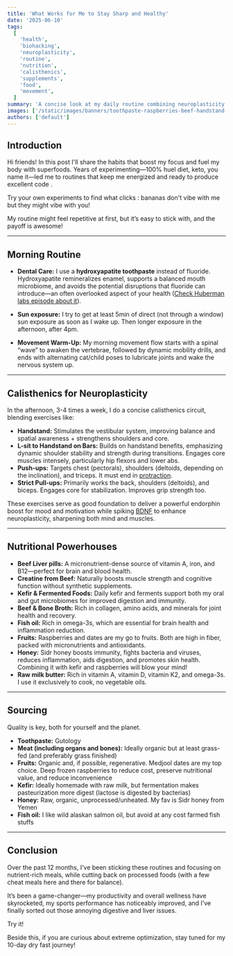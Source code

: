 ```yaml
---
title: 'What Works for Me to Stay Sharp and Healthy'
date: '2025-06-10'
tags:
  [
    'health',
    'biohacking',
    'neuroplasticity',
    'routine',
    'nutrition',
    'calisthenics',
    'supplements',
    'food',
    'movement',
  ]
summary: 'A concise look at my daily routine combining neuroplasticity triggers, mindful movement, and nutrient-dense foods for optimal brain and body performance.'
images: ['/static/images/banners/toothpaste-raspberries-beef-handstand-banner.jpeg']
authors: ['default']
---
```


## Introduction

Hi friends!
In this post I'll share the habits that boost my focus and fuel my body with superfoods. Years of experimenting—100% huel diet, keto, you name it—led me to routines that keep me energized and ready to produce excellent code <Twemoji emoji="nerd-face" />.

Try your own experiments to find what clicks : bananas don't vibe with me but they might vibe with you!

My routine might feel repetitive at first, but it’s easy to stick with, and the payoff is awesome!

---

## Morning Routine

- **Dental Care:** I use a **hydroxyapatite toothpaste** instead of fluoride. Hydroxyapatite remineralizes enamel, supports a balanced mouth microbiome, and avoids the potential disruptions that fluoride can introduce—an often overlooked aspect of your health ([Check Huberman labs episode about it](https://open.spotify.com/episode/7diuJcLrtRHejylWFIinqe?si=f0ab3925453b4e1b)).

- **Sun exposure:** I try to get at least 5min of direct (not through a window) sun exposure as soon as I wake up. Then longer exposure in the afternoon, after 4pm.

- **Movement Warm-Up:** My morning movement flow starts with a spinal “wave” to awaken the vertebrae, followed by dynamic mobility drills, and ends with alternating cat/child poses to lubricate joints and wake the nervous system up.

---

## Calisthenics for Neuroplasticity

In the afternoon, 3-4 times a week, I do a concise calisthenics circuit, blending exercises like:

- **Handstand:** Stimulates the vestibular system, improving balance and spatial awareness + strengthens shoulders and core.
- **L-sit to Handstand on Bars:** Builds on handstand benefits, emphasizing dynamic shoulder stability and strength during transitions. Engages core muscles intensely, particularly hip flexors and lower abs.
- **Push-ups:** Targets chest (pectorals), shoulders (deltoids, depending on the inclination), and triceps. It must end in [protraction](https://www.google.com/url?sa=t&source=web&rct=j&opi=89978449&url=https://www.youtube.com/watch%3Fv%3D6Cqp03P8sHo&ved=2ahUKEwifx_SSj-WNAxWZ0gIHHRhUAAYQtwJ6BAgKEAI&usg=AOvVaw1jrHZ-_XpCs7hC2HfdzXjm).
- **Strict Pull-ups:** Primarily works the back, shoulders (deltoids), and biceps. Engages core for stabilization. Improves grip strength too.

These exercises serve as good foundation to deliver a powerful endorphin boost for mood and motivation while spiking [BDNF](https://en.wikipedia.org/wiki/Brain-derived_neurotrophic_factor) to enhance neuroplasticity, sharpening both mind and muscles.

---

## Nutritional Powerhouses

- **Beef Liver pills:** A micronutrient-dense source of vitamin A, iron, and B12—perfect for brain and blood health.
- **Creatine from Beef:** Naturally boosts muscle strength and cognitive function without synthetic supplements.
- **Kefir & Fermented Foods:** Daily kefir and ferments support both my oral and gut microbiomes for improved digestion and immunity.
- **Beef & Bone Broth:** Rich in collagen, amino acids, and minerals for joint health and recovery.
- **Fish oil:** Rich in omega-3s, which are essential for brain health and inflammation reduction.
- **Fruits:** Raspberries and dates are my go to fruits. Both are high in fiber, packed with micronutrients and antioxidants.
- **Honey:** Sidr honey boosts immunity, fights bacteria and viruses, reduces inflammation, aids digestion, and promotes skin health. Combining it with kefir and raspberries will blow your mind!
- **Raw milk butter:** Rich in vitamin A, vitamin D, vitamin K2, and omega-3s. I use it exclusively to cook, no vegetable oils.

---

## Sourcing

Quality is key, both for yourself and the planet.

- **Toothpaste:** Gutology
- **Meat (including organs and bones):** Ideally organic but at least grass-fed (and preferably grass finished)
- **Fruits:** Organic and, if possible, regenerative. Medjool dates are my top choice. Deep frozen raspberries to reduce cost, preserve nutritional value, and reduce inconvenience
- **Kefir:** Ideally homemade with raw milk, but fermentation makes pasteurization more digest (lactose is digested by bacterias)
- **Honey:** Raw, organic, unprocessed/unheated. My fav is Sidr honey from Yemen
- **Fish oil:** I like wild alaskan salmon oil, but avoid at any cost farmed fish stuffs

---

## Conclusion

Over the past 12 months, I’ve been sticking these routines and focusing on nutrient-rich meals, while cutting back on processed foods (with a few cheat meals here and there for balance).

It’s been a game-changer—my productivity and overall wellness have skyrocketed, my sports performance has noticeably improved, and I’ve finally sorted out those annoying digestive and liver issues.

Try it!

Beside this, if you are curious about extreme optimization, stay tuned for my 10-day dry fast journey!

<MadeWithAI />
